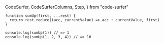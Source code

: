   CodeSurfer,
  CodeSurferColumns,
  Step,
} from "code-surfer"

<CodeSurfer>

```tsx showNumbers title="Rest Parameters Example"
function sumUp(first, ...rest) {
  return rest.reduce((acc, currentValue) => acc + currentValue, first)
}

console.log(sumUp(1)) // => 1
console.log(sumUp(1, 2, 3, 4)) // => 10
```

```diff 1[23:30] title="Rest Parameters Example"

```

```diff 2[10:20] title="Rest Parameters Example"

```

```diff 2[65:69] title="Rest Parameters Example"

```

```diff 2[22:62] title="Rest Parameters Example"

```

```diff 5,6 title="Rest Parameters Example"

```

</CodeSurfer>
